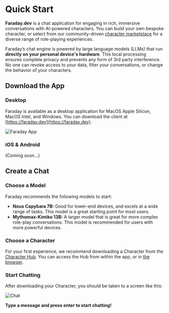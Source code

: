 
# Quick Start

**Faraday.dev** is a chat application for engaging in rich, immersive conversations with AI-powered characters. You can build your own bespoke character, or select from our community-driven [character marketplace](https://faraday.dev/hub) for a diverse range of role-playing experiences.

Faraday’s chat engine is powered by large language models (LLMs) that run **directly on your personal device's hardware**. This local processing ensures complete privacy and prevents any form of 3rd party interference. No one can revoke access to your data, filter your conversations, or change the behavior of your characters.

## Download the App

### Desktop

Faraday is available as a desktop application for MacOS Apple Silicon, MacOS Intel, and Windows. You can download the client at [https://faraday.dev](https://faraday.dev).

![Faraday App](/images/app.png)

### iOS & Android

(Coming soon...)

## Create a Chat

### Choose a Model

Faraday recommends the following models to start:

- **Nous Capybara 7B:** Good for lower-end devices, and excels at a wide range of tasks. This model is a great starting point for most users.
- **Mythomax-Kimiko 13B:** A larger model that is great for more complex role-play conversations. This model is recommended for users with more powerful devices.

### Choose a Character

For your first experience, we recommend downloading a Character from the [Character Hub](https://docs.faraday.dev/hub). You can access the Hub from within the app, or in [the browser](https://faraday.dev/hub).

### Start Chatting

After downloading your Character, you should be taken to a screen like this:

![Chat](/images/chatting.png)

**Type a message and press enter to start chatting!**
